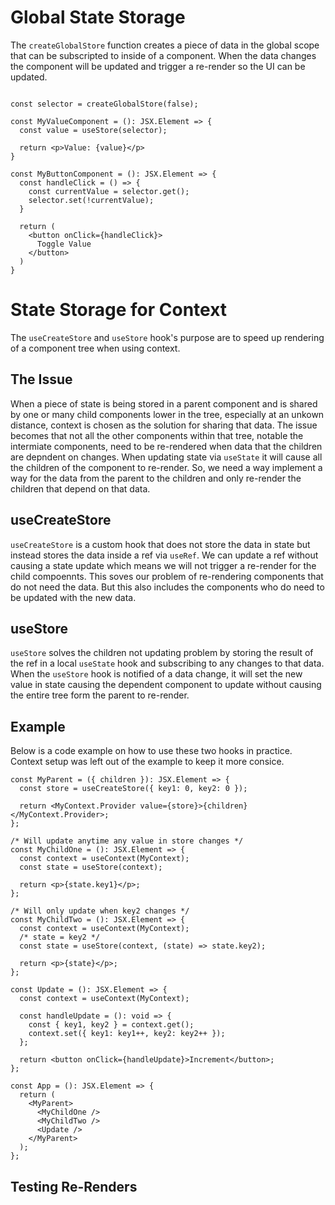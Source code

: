 
<Meta title="Utilities/Store" />

# Global State Storage

The `createGlobalStore` function creates a piece of data in the global scope that can be subscripted to inside of a component. When the data changes the component will be updated and trigger a re-render so the UI can be updated.

```tsx

const selector = createGlobalStore(false);

const MyValueComponent = (): JSX.Element => {
  const value = useStore(selector);

  return <p>Value: {value}</p>
}

const MyButtonComponent = (): JSX.Element => {
  const handleClick = () => {
    const currentValue = selector.get();
    selector.set(!currentValue);
  }

  return (
    <button onClick={handleClick}>
      Toggle Value
    </button>
  )
}

```

# State Storage for Context

The `useCreateStore` and `useStore` hook's purpose are to speed up rendering of a component tree when using context.

## The Issue

When a piece of state is being stored in a parent component and is shared by one or many child components lower in the tree, especially at an unkown distance, context is chosen as the solution for sharing that data. The issue becomes that not all the other components within that tree, notable the intermiate components, need to be re-rendered when data that the children are depndent on changes. When updating state via `useState` it will cause all the children of the component to re-render. So, we need a way implement a way for the data from the parent to the children and only re-render the children that depend on that data.

## useCreateStore

`useCreateStore` is a custom hook that does not store the data in state but instead stores the data inside a ref via `useRef`. We can update a ref without causing a state update which means we will not trigger a re-render for the child compoennts. This soves our problem of re-rendering components that do not need the data. But this also includes the components who do need to be updated with the new data.

## useStore

`useStore` solves the children not updating problem by storing the result of the ref in a local `useState` hook and subscribing to any changes to that data. When the `useStore` hook is notified of a data change, it will set the new value in state causing the dependent component to update without causing the entire tree form the parent to re-render.

## Example

Below is a code example on how to use these two hooks in practice. Context setup was left out of the example to keep it more consice.

```tsx
const MyParent = ({ children }): JSX.Element => {
  const store = useCreateStore({ key1: 0, key2: 0 });

  return <MyContext.Provider value={store}>{children}</MyContext.Provider>;
};

/* Will update anytime any value in store changes */
const MyChildOne = (): JSX.Element => {
  const context = useContext(MyContext);
  const state = useStore(context);

  return <p>{state.key1}</p>;
};

/* Will only update when key2 changes */
const MyChildTwo = (): JSX.Element => {
  const context = useContext(MyContext);
  /* state = key2 */
  const state = useStore(context, (state) => state.key2);

  return <p>{state}</p>;
};

const Update = (): JSX.Element => {
  const context = useContext(MyContext);

  const handleUpdate = (): void => {
    const { key1, key2 } = context.get();
    context.set({ key1: key1++, key2: key2++ });
  };

  return <button onClick={handleUpdate}>Increment</button>;
};

const App = (): JSX.Element => {
  return (
    <MyParent>
      <MyChildOne />
      <MyChildTwo />
      <Update />
    </MyParent>
  );
};
```

## Testing Re-Renders